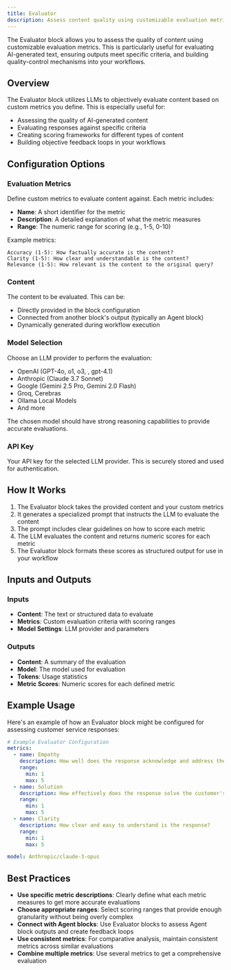 ```yaml
---
title: Evaluator
description: Assess content quality using customizable evaluation metrics
---
```



The Evaluator block allows you to assess the quality of content using customizable evaluation metrics. This is particularly useful for evaluating AI-generated text, ensuring outputs meet specific criteria, and building quality-control mechanisms into your workflows.

<ThemeImage
  lightSrc="/static/light/evaluator-light.png"
  darkSrc="/static/dark/evaluator-dark.png"
  alt="Evaluator Block"
  width={300}
  height={175}
/>

## Overview

The Evaluator block utilizes LLMs to objectively evaluate content based on custom metrics you define. This is especially useful for:

- Assessing the quality of AI-generated content
- Evaluating responses against specific criteria
- Creating scoring frameworks for different types of content
- Building objective feedback loops in your workflows

## Configuration Options

### Evaluation Metrics

Define custom metrics to evaluate content against. Each metric includes:

- **Name**: A short identifier for the metric
- **Description**: A detailed explanation of what the metric measures
- **Range**: The numeric range for scoring (e.g., 1-5, 0-10)

Example metrics:

```
Accuracy (1-5): How factually accurate is the content?
Clarity (1-5): How clear and understandable is the content?
Relevance (1-5): How relevant is the content to the original query?
```

### Content

The content to be evaluated. This can be:

- Directly provided in the block configuration
- Connected from another block's output (typically an Agent block)
- Dynamically generated during workflow execution

### Model Selection

Choose an LLM provider to perform the evaluation:

- OpenAI (GPT-4o, o1, o3, , gpt-4.1)
- Anthropic (Claude 3.7 Sonnet)
- Google (Gemini 2.5 Pro, Gemini 2.0 Flash)
- Groq, Cerebras
- Ollama Local Models
- And more

The chosen model should have strong reasoning capabilities to provide accurate evaluations.

### API Key

Your API key for the selected LLM provider. This is securely stored and used for authentication.

## How It Works

1. The Evaluator block takes the provided content and your custom metrics
2. It generates a specialized prompt that instructs the LLM to evaluate the content
3. The prompt includes clear guidelines on how to score each metric
4. The LLM evaluates the content and returns numeric scores for each metric
5. The Evaluator block formats these scores as structured output for use in your workflow

## Inputs and Outputs

### Inputs

- **Content**: The text or structured data to evaluate
- **Metrics**: Custom evaluation criteria with scoring ranges
- **Model Settings**: LLM provider and parameters

### Outputs

- **Content**: A summary of the evaluation
- **Model**: The model used for evaluation
- **Tokens**: Usage statistics
- **Metric Scores**: Numeric scores for each defined metric

## Example Usage

Here's an example of how an Evaluator block might be configured for assessing customer service responses:

```yaml
# Example Evaluator Configuration
metrics:
  - name: Empathy
    description: How well does the response acknowledge and address the customer's emotional state?
    range:
      min: 1
      max: 5
  - name: Solution
    description: How effectively does the response solve the customer's problem?
    range:
      min: 1
      max: 5
  - name: Clarity
    description: How clear and easy to understand is the response?
    range:
      min: 1
      max: 5

model: Anthropic/claude-3-opus
```

## Best Practices

- **Use specific metric descriptions**: Clearly define what each metric measures to get more accurate evaluations
- **Choose appropriate ranges**: Select scoring ranges that provide enough granularity without being overly complex
- **Connect with Agent blocks**: Use Evaluator blocks to assess Agent block outputs and create feedback loops
- **Use consistent metrics**: For comparative analysis, maintain consistent metrics across similar evaluations
- **Combine multiple metrics**: Use several metrics to get a comprehensive evaluation
